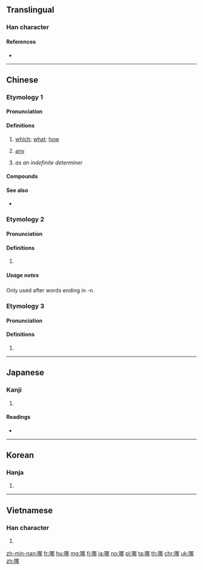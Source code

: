 {{character info/new}}
==Translingual==
{{stroke_order}}

===Han character===
{{Han char|rn=30|rad=口|as=07|sn=10|four=67027|canj=RSQL|ids=⿰口那}}

====References====
* {{Han ref|kx=0190.180|dkj=03651|dj=0410.020|hdz=10623.070|uh=54EA|ud=21738|bh=ADFE|bd=44542}}

----

==Chinese==
{{zh-forms}}

===Etymology 1===

====Pronunciation====
{{zh-pron
|m=nǎ,nǎi,něi
|ma=y
|c=naa5
|h=pfs=nai/nâ/nò
|mn=ná/xm,qz,zz:nó͘
|mn_note=ná - vernacular; nó͘ - literary
|w=3no,2'na
|cat=pron
}}

====Definitions====
{{zh-hanzi}}

# [[which]]; [[what]]; [[how]]
#: {{zh-x|你 更 喜歡 哪 個，這 個 還是 那 個？|Which do you prefer: this one or that one?}}
#: {{zh-x|你 是 從 哪 個 國家 來 的？|Which country are you from?}}
# [[any]]
#: {{zh-x|除 星期三 以外，我 哪 一 天 都 可以 來。|I can come any day except Wednesday.}}
# ''as an indefinite determiner''
#: {{zh-x|他 害怕 哪 天 天 會 塌 下來。|He is afraid that one day the sky will fall down.}}

====Compounds====
{{zh-der|哪邊|哪個|哪會兒|哪家裡|哪裡|哪門子|哪能|哪怕|哪兒|哪兒的話|哪天|哪些|哪樣}}

====See also====
* {{zh-l|那}}

===Etymology 2===

====Pronunciation====
{{zh-pron
|m=na
|c=naa1,naa3
|cat=part
}}

====Definitions====
{{zh-hanzi}}

# {{n-g|Sentence-final particle, equivalent to {{zh-l|啊|tr=a}}.}}

=====Usage notes=====
Only used after words ending in -n.

===Etymology 3===

====Pronunciation====
{{zh-pron
|m=哪
|c=naa4,no4
|cat=
}}

====Definitions====
{{zh-hanzi}}

# {{zh-only|哪吒}}

{{zh-cat|Beginning}}

----

==Japanese==

===Kanji===
{{ja-kanji|grade=|rs=口07}}

# {{defn|lang=ja|sort=口07}}

====Readings====
* {{ja-readings|on=[[だ]] (da), [[な]] (na)|kun=}}

----

==Korean==

===Hanja===
{{ko-hanja|hangeul=나|mr=na}}

# {{defn|lang=ko|sort=口07}}

----

==Vietnamese==

===Han character===
{{vi-hantu|[[ná]], [[nư]], [[na]], [[nạ]]|rs=口07}}

# {{defn|lang=vi|sort=口07}}

[[zh-min-nan:哪]]
[[fr:哪]]
[[hu:哪]]
[[mg:哪]]
[[fj:哪]]
[[ja:哪]]
[[no:哪]]
[[pl:哪]]
[[ta:哪]]
[[th:哪]]
[[chr:哪]]
[[uk:哪]]
[[zh:哪]]